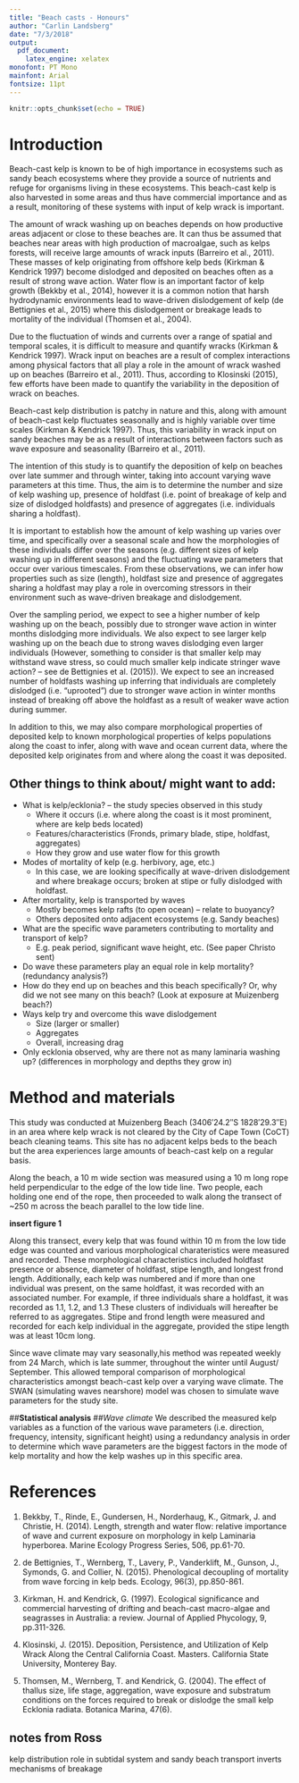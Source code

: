```yaml
---
title: "Beach casts - Honours"
author: "Carlin Landsberg"
date: "7/3/2018"
output: 
  pdf_document: 
    latex_engine: xelatex
monofont: PT Mono
mainfont: Arial
fontsize: 11pt  
---
```


```r
knitr::opts_chunk$set(echo = TRUE)
```

# Introduction
Beach-cast kelp is known to be of high importance in ecosystems such as sandy beach ecosystems where they provide a source of nutrients and refuge for organisms living in these ecosystems. This beach-cast kelp is also harvested in some areas and thus have commercial importance and as a result, monitoring of these systems with input of kelp wrack is important.

The amount of wrack washing up on beaches depends on how productive areas adjacent or close to these beaches are. It can thus be assumed that beaches near areas with high production of macroalgae, such as kelps forests, will receive large amounts of wrack inputs (Barreiro et al., 2011). These masses of kelp originating from offshore kelp beds (Kirkman & Kendrick 1997) become dislodged and deposited on beaches often as a result of strong wave action. Water flow is an important factor of kelp growth (Bekkby et al., 2014), however it is a common notion that harsh hydrodynamic environments lead to wave-driven dislodgement of kelp (de Bettignies et al., 2015) where this dislodgement or breakage leads to mortality of the individual (Thomsen et al., 2004). 

Due to the fluctuation of winds and currents over a range of spatial and temporal scales, it is difficult to measure and quantify wracks (Kirkman & Kendrick 1997). Wrack input on beaches are a result of complex interactions among physical factors that all play a role in the amount of wrack washed up on beaches (Barreiro et al., 2011). Thus, according to Klosinski (2015), few efforts have been made to quantify the variability in the deposition of wrack on beaches. 

Beach-cast kelp distribution is patchy in nature and this, along with amount of beach-cast kelp fluctuates seasonally and is highly variable over time scales (Kirkman & Kendrick 1997). Thus, this variability in wrack input on sandy beaches may be as a result of interactions between factors such as wave exposure and seasonality (Barreiro et al., 2011).

The intention of this study is to quantify the deposition of kelp on beaches over late summer and through winter, taking into account varying wave parameters at this time. Thus, the aim is to determine the number and size of kelp washing up, presence of holdfast (i.e. point of breakage of kelp and size of dislodged holdfasts) and presence of aggregates (i.e. individuals sharing a holdfast). 

It is important to establish how the amount of kelp washing up varies over time, and specifically over a seasonal scale and how the morphologies of these individuals differ over the seasons (e.g. different sizes of kelp washing up in different seasons) and the fluctuating wave parameters that occur over various timescales. From these observations, we can infer how properties such as size (length), holdfast size and presence of aggregates sharing a holdfast may play a role in overcoming stressors in their environment such as wave-driven breakage and dislodgement. 

Over the sampling period, we expect to see a higher number of kelp washing up on the beach, possibly due to stronger wave action in winter months dislodging more individuals. We also expect to see larger kelp washing up on the beach due to strong waves dislodging even larger individuals (However, something to consider is that smaller kelp may withstand wave stress, so could much smaller kelp indicate stringer wave action? – see de Bettignies et al. (2015)). We expect to see an increased number of holdfasts washing up inferring that individuals are completely dislodged (i.e. "uprooted") due to stronger wave action in winter months instead of breaking off above the holdfast as a result of weaker wave action during summer.

In addition to this, we may also compare morphological properties of deposited kelp to known morphological properties of kelps populations along the coast to infer, along with wave and ocean current data, where the deposited kelp originates from and where along the coast it was deposited. 

## Other things to think about/ might want to add:
* What is kelp/ecklonia? – the study species observed in this study
    + Where it occurs (i.e. where along the coast is it most prominent, where are kelp beds located)
    + Features/characteristics (Fronds, primary blade, stipe, holdfast, aggregates)
    + How they grow and use water flow for this growth
* Modes of mortality of kelp (e.g. herbivory, age, etc.)
    + In this case, we are looking specifically at wave-driven dislodgement and where breakage occurs; broken at stipe or fully dislodged with holdfast.
*	After mortality, kelp is transported by waves
    +	Mostly becomes kelp rafts (to open ocean) – relate to buoyancy?
    +	Others deposited onto adjacent ecosystems (e.g. Sandy beaches)
*	What are the specific wave parameters contributing to mortality and transport of kelp?
    + E.g. peak period, significant wave height, etc. (See paper Christo sent)
* Do wave these parameters play an equal role in kelp mortality? (redundancy analysis?)
* How do they end up on beaches and this beach specifically? Or, why did we not see many on this beach? (Look at exposure at Muizenberg beach?)
*	Ways kelp try and overcome this wave dislodgement
    + Size (larger or smaller)
    + Aggregates
    + Overall, increasing drag
* Only ecklonia observed, why are there not as many laminaria washing up? (differences in morphology and depths they grow in)


# Method and materials
This study was conducted at Muizenberg Beach (3406′24.2′′S 1828′29.3′′E) in an area where kelp wrack is not cleared by the City of Cape Town (CoCT) beach cleaning teams. This site has no adjacent kelps beds to the beach but the area experiences large amounts of beach-cast kelp  on a regular basis.

Along the beach, a 10 m wide section was measured using a 10 m long rope held perpendicular to the edge of the low tide line. Two people, each holding one end of the rope, then proceeded to walk along the transect of ~250 m across the beach parallel to the low tide line.

**insert figure 1**

Along this transect, every kelp that was found within 10 m from the low tide edge was counted and various morphological charateristics were measured and recorded. These morphological characteristics included holdfast presence or absence, diameter of holdfast, stipe length, and longest frond length. Additionally, each kelp was numbered and if more than one individual was present, on the same holdfast, it was recorded with an associated number. For example, if three individuals share a holdfast, it was recorded as 1.1, 1.2, and 1.3 These clusters of individuals will hereafter be referred to as aggregates.  Stipe and frond length were measured and recorded for each kelp individual in the aggregate, provided the stipe length was at least 10cm long.

Since wave climate may vary seasonally,his method was repeated weekly from 24 March, which is late summer, throughout the winter until August/ September. This allowed temporal comparison of  morphological characteristics amongst beach-cast kelp over a varying wave climate. The SWAN (simulating waves nearshore) model was chosen to simulate wave parameters for the study site. 

##**Statistical analysis**
##*Wave climate* 
We described the measured kelp variables as a function of the various wave parameters (i.e. direction, frequency, intensity, significant height) using a redundancy analysis in order to determine which wave parameters are the biggest factors in the mode of kelp mortality and how the kelp washes up in this specific area.

# References 

1.	Bekkby, T., Rinde, E., Gundersen, H., Norderhaug, K., Gitmark, J. and Christie, H. (2014). Length, strength and water flow: relative importance of wave and current exposure on morphology in kelp Laminaria hyperborea. Marine Ecology Progress Series, 506, pp.61-70.

2.	de Bettignies, T., Wernberg, T., Lavery, P., Vanderklift, M., Gunson, J., Symonds, G. and Collier, N. (2015). Phenological decoupling of mortality from wave forcing in kelp beds. Ecology, 96(3), pp.850-861.

3.	Kirkman, H. and Kendrick, G. (1997). Ecological significance and commercial harvesting of drifting and beach-cast macro-algae and seagrasses in Australia: a review. Journal of Applied Phycology, 9, pp.311-326.

4.	Klosinski, J. (2015). Deposition, Persistence, and Utilization of Kelp Wrack Along the Central California Coast. Masters. California State University, Monterey Bay.

5.	Thomsen, M., Wernberg, T. and Kendrick, G. (2004). The effect of thallus size, life stage, aggregation, wave exposure and substratum conditions on the forces required to break or dislodge the small kelp Ecklonia radiata. Botanica Marina, 47(6).


## notes from Ross
kelp distribution
role in subtidal system and sandy beach
transport
inverts
mechanisms of breakage
